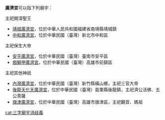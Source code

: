 '''廣濟宮'''可以指下列廟宇：

;主祀開漳聖王 
* [[靖城廣濟宮|靖城廣濟宮]]，位於中華人民共和國福建省南靖縣靖城鎮
* [[中和廣濟宮|中和廣濟宮]]，位於中華民國（臺灣）新北市中和區

;主祀保生大帝
* [[安平廣濟宮|安平廣濟宮]]，位於中華民國（臺灣）臺南市安平區
* [[戲獅甲廣濟宮|戲獅甲廣濟宮]]，位於中華民國（臺灣）高雄市前鎮區

;主祀其他神祇
* [[內灣廣濟宮|內灣廣濟宮]]，位於中華民國（臺灣）新竹縣橫山鄉，主祀三官大帝
* [[後龍天化天廣濟宮|後龍天化天廣濟宮]]，位於中華民國（臺灣）苗栗縣後龍鎮，主祀濟公活佛、五公菩薩
* [[旗津廣濟宮|旗津廣濟宮]]，位於中華民國（臺灣）高雄市旗津區，主祀觀音、媽祖

{{disambig}}

[[cat:三字廟宇消歧義|cat:三字廟宇消歧義]]
